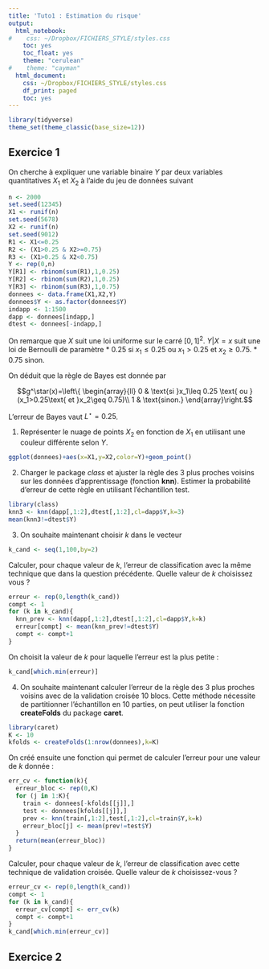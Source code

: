 ```yaml
---
title: 'Tuto1 : Estimation du risque'
output:
  html_notebook:
#    css: ~/Dropbox/FICHIERS_STYLE/styles.css
    toc: yes
    toc_float: yes
    theme: "cerulean"
#    theme: "cayman"
  html_document:
    css: ~/Dropbox/FICHIERS_STYLE/styles.css
    df_print: paged
    toc: yes
---
```


```r
library(tidyverse)
theme_set(theme_classic(base_size=12))
```


## Exercice 1

On cherche à expliquer une variable binaire $Y$ par deux variables quantitatives $X_1$ et $X_2$ à l'aide du jeu de données suivant

```r
n <- 2000
set.seed(12345)
X1 <- runif(n)
set.seed(5678)
X2 <- runif(n)
set.seed(9012)
R1 <- X1<=0.25
R2 <- (X1>0.25 & X2>=0.75)
R3 <- (X1>0.25 & X2<0.75)
Y <- rep(0,n)
Y[R1] <- rbinom(sum(R1),1,0.25)
Y[R2] <- rbinom(sum(R2),1,0.25)
Y[R3] <- rbinom(sum(R3),1,0.75)
donnees <- data.frame(X1,X2,Y)
donnees$Y <- as.factor(donnees$Y)
indapp <- 1:1500
dapp <- donnees[indapp,]
dtest <- donnees[-indapp,]
```

On remarque que $X$ suit une loi uniforme sur le carré $[0,1]^2$. $Y|X=x$ suit une loi de Bernoulli de paramètre
  * 0.25 si $x_1\leq 0.25$ ou $x_1>0.25$ et $x_2\geq 0.75$.
  * 0.75 sinon.
  
On déduit que la règle de Bayes est donnée par 

$$g^\star(x)=\left\{
\begin{array}{ll}
0 & \text{si }x_1\leq 0.25 \text{ ou }(x_1>0.25\text{ et }x_2\geq 0.75)\\
1 & \text{sinon.}
\end{array}\right.$$

L'erreur de Bayes vaut $L^\star=0.25$.

1. Représenter le nuage de points $X_2$ en fonction de $X_1$ en utilisant une couleur différente selon $Y$.

```r
ggplot(donnees)+aes(x=X1,y=X2,color=Y)+geom_point()
```

2. Charger le package *class* et ajuster la règle des 3 plus proches voisins sur les données d'apprentissage (fonction **knn**). Estimer la probabilité d'erreur de cette règle en utilisant l'échantillon test.

```r
library(class)
knn3 <- knn(dapp[,1:2],dtest[,1:2],cl=dapp$Y,k=3)
mean(knn3!=dtest$Y)
```

3. On souhaite maintenant choisir $k$ dans le vecteur
```r
k_cand <- seq(1,100,by=2)
```
Calculer, pour chaque valeur de $k$, l'erreur de classification avec la même technique que dans la question précédente. Quelle valeur de $k$ choisissez vous ?

```r
erreur <- rep(0,length(k_cand))
compt <- 1
for (k in k_cand){
  knn_prev <- knn(dapp[,1:2],dtest[,1:2],cl=dapp$Y,k=k)
  erreur[compt] <- mean(knn_prev!=dtest$Y)
  compt <- compt+1
}
```
On choisit la valeur de $k$ pour laquelle l'erreur est la plus petite :
```r
k_cand[which.min(erreur)]
```


4. On souhaite maintenant calculer l'erreur de la règle des 3 plus proches voisins avec de la validation croisée 10 blocs. Cette méthode nécessite de partitionner l'échantillon en 10 parties, on peut utiliser la fonction **createFolds** du package **caret**.

```r
library(caret)
K <- 10
kfolds <- createFolds(1:nrow(donnees),k=K)
```

On créé ensuite une fonction qui permet de calculer l'erreur pour une valeur de $k$ donnée :

```r
err_cv <- function(k){
  erreur_bloc <- rep(0,K)
  for (j in 1:K){
    train <- donnees[-kfolds[[j]],]
    test <- donnees[kfolds[[j]],]
    prev <- knn(train[,1:2],test[,1:2],cl=train$Y,k=k)
    erreur_bloc[j] <- mean(prev!=test$Y)
  }
  return(mean(erreur_bloc))
}

```

Calculer, pour chaque valeur de $k$, l'erreur de classification avec cette technique de validation croisée. Quelle valeur de $k$ choisissez-vous ?

```r
erreur_cv <- rep(0,length(k_cand))
compt <- 1
for (k in k_cand){
  erreur_cv[compt] <- err_cv(k)
  compt <- compt+1
}
k_cand[which.min(erreur_cv)]
```

## Exercice 2

